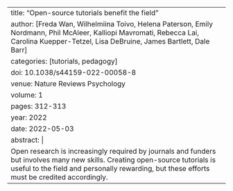 ---
title: "Open-source tutorials benefit the field"
author: [Freda Wan, Wilhelmiina Toivo, Helena Paterson, Emily Nordmann, Phil McAleer, Kalliopi Mavromati, Rebecca Lai, Carolina Kuepper-Tetzel, Lisa DeBruine, James Bartlett, Dale Barr]
categories: [tutorials, pedagogy]
doi: 10.1038/s44159-022-00058-8
venue: Nature Reviews Psychology
volume: 1
pages: 312-313
year: 2022
date: 2022-05-03
abstract: |
  Open research is increasingly required by journals and funders but involves many new skills. Creating open-source tutorials is useful to the field and personally rewarding, but these efforts must be credited accordingly.
---
